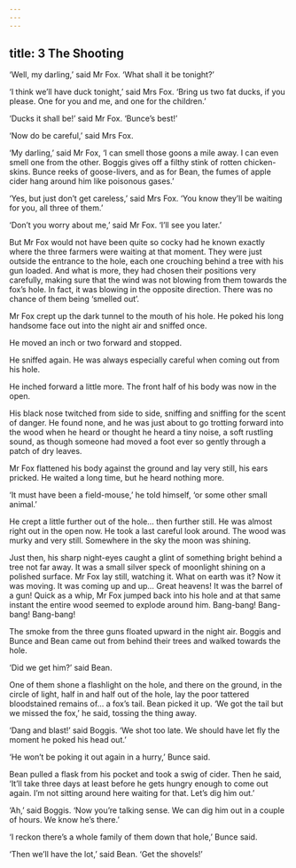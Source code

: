 ```yaml
---
---
---
```

title: 3 The Shooting
---




‘Well, my darling,’ said Mr Fox. ‘What shall it be tonight?’

‘I think we’ll have duck tonight,’ said Mrs Fox. ‘Bring us two fat ducks, if you please. One for you and me, and one for the children.’

‘Ducks it shall be!’ said Mr Fox. ‘Bunce’s best!’

‘Now do be careful,’ said Mrs Fox.

‘My darling,’ said Mr Fox, ‘I can smell those goons a mile away. I can even smell one from the other. Boggis gives off a filthy stink of rotten chicken-skins. Bunce reeks of goose-livers, and as for Bean, the fumes of apple cider hang around him like poisonous gases.’



‘Yes, but just don’t get careless,’ said Mrs Fox. ‘You know they’ll be waiting for you, all three of them.’

‘Don’t you worry about me,’ said Mr Fox. ‘I’ll see you later.’

But Mr Fox would not have been quite so cocky had he known exactly where the three farmers were waiting at that moment. They were just outside the entrance to the hole, each one crouching behind a tree with his gun loaded. And what is more, they had chosen their positions very carefully, making sure that the wind was not blowing from them towards the fox’s hole. In fact, it was blowing in the opposite direction. There was no chance of them being ‘smelled out’.



Mr Fox crept up the dark tunnel to the mouth of his hole. He poked his long handsome face out into the night air and sniffed once.

He moved an inch or two forward and stopped.

He sniffed again. He was always especially careful when coming out from his hole.

He inched forward a little more. The front half of his body was now in the open.

His black nose twitched from side to side, sniffing and sniffing for the scent of danger. He found none, and he was just about to go trotting forward into the wood when he heard or thought he heard a tiny noise, a soft rustling sound, as though someone had moved a foot ever so gently through a patch of dry leaves.

Mr Fox flattened his body against the ground and lay very still, his ears pricked. He waited a long time, but he heard nothing more.

‘It must have been a field-mouse,’ he told himself, ‘or some other small animal.’

He crept a little further out of the hole… then further still. He was almost right out in the open now. He took a last careful look around. The wood was murky and very still. Somewhere in the sky the moon was shining.

Just then, his sharp night-eyes caught a glint of something bright behind a tree not far away. It was a small silver speck of moonlight shining on a polished surface. Mr Fox lay still, watching it. What on earth was it? Now it was moving. It was coming up and up… Great heavens! It was the barrel of a gun! Quick as a whip, Mr Fox jumped back into his hole and at that same instant the entire wood seemed to explode around him. Bang-bang! Bang-bang! Bang-bang!

The smoke from the three guns floated upward in the night air. Boggis and Bunce and Bean came out from behind their trees and walked towards the hole.

‘Did we get him?’ said Bean.

One of them shone a flashlight on the hole, and there on the ground, in the circle of light, half in and half out of the hole, lay the poor tattered bloodstained remains of… a fox’s tail. Bean picked it up. ‘We got the tail but we missed the fox,’ he said, tossing the thing away.





‘Dang and blast!’ said Boggis. ‘We shot too late. We should have let fly the moment he poked his head out.’

‘He won’t be poking it out again in a hurry,’ Bunce said.

Bean pulled a flask from his pocket and took a swig of cider. Then he said, ‘It’ll take three days at least before he gets hungry enough to come out again. I’m not sitting around here waiting for that. Let’s dig him out.’

‘Ah,’ said Boggis. ‘Now you’re talking sense. We can dig him out in a couple of hours. We know he’s there.’

‘I reckon there’s a whole family of them down that hole,’ Bunce said.

‘Then we’ll have the lot,’ said Bean. ‘Get the shovels!’